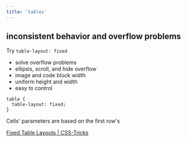 ```yaml
---
title: 'tables'
---
```


## inconsistent behavior and overflow problems

Try `table-layout: fixed`

- solve overflow problems
- ellipsis, scroll, and hide overflow
- image and code block width
- uniform height and width
- easy to control

```
table {
  table-layout: fixed;
}
```

Cells' parameters are based on the first row's

[Fixed Table Layouts | CSS-Tricks](https://css-tricks.com/fixing-tables-long-strings/)